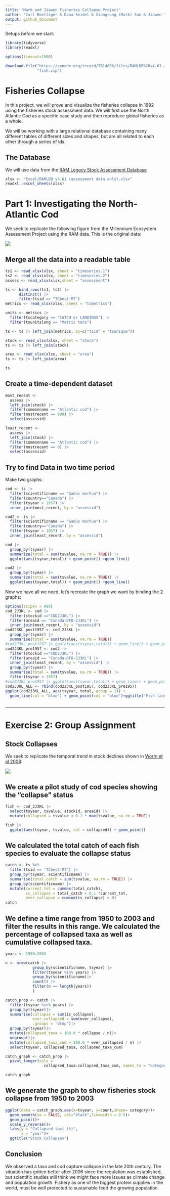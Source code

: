 ```yaml
---
title: "Mark and Jiawen Fisheries Collapse Project"
author: "Carl Boettiger & Dana Seidel & Xiangrong (Mark) Sun & Jiawen Tang"
output: github_document
---
```


Setups before we start:

```r
library(tidyverse)
library(readxl)
```

```r
options(timeout=1000)
```

```r
download.file("https://zenodo.org/record/7814638/files/RAMLDB%20v4.61.zip?download=1",
              "fish.zip")

```

# Fisheries Collapse

In this project, we will prove and visualize the fisheries collapse in 1992 using the fisheries stock assessment data. We will first use the North Atlantic Cod as a specific case study and then reproduce global fisheries as a whole.

We will be working with a large relational database containing many different tables of different sizes and shapes, but are all related to each other through a series of ids.

## The Database

We will use data from the [RAM Legacy Stock Assessment Database](https://www.ramlegacy.org/database/)

```r
xlsx <- "Excel/RAMLDB v4.61 (assessment data only).xlsx"
readxl::excel_sheets(xlsx)
```

# Part 1: Investigating the North-Atlantic Cod

We seek to replicate the following figure from the Millennium Ecosystem Assessment Project using the RAM data. This is the original data:

![](http://espm-157.carlboettiger.info/img/cod.jpg)

## Merge all the data into a readable table

```r
ts1 <- read_xlsx(xlsx, sheet = "timeseries.1")
ts2 <- read_xlsx(xlsx, sheet = "timeseries.2")
assess <- read_xlsx(xlsx,sheet = "assessment")

ts <- bind_rows(ts1, ts2) |>
      distinct() |> 
      filter(tsid == "TCbest-MT")
metrics <- read_xlsx(xlsx, sheet = "tsmetrics")

units <- metrics |> 
  filter(tscategory == "CATCH or LANDINGS") |>
  filter(tsunitslong == "Metric tons")

ts <- ts |> left_join(metrics, by=c("tsid" = "tsunique"))

stock <- read_xlsx(xlsx, sheet = "stock")
ts <- ts |> left_join(stock)

area <- read_xlsx(xlsx, sheet = "area")
ts <- ts |> left_join(area)

ts
```

## Create a time-dependent dataset

```r
most_recent <-
  assess |> 
  left_join(stock) |>
  filter(commonname == "Atlantic cod") |>
  filter(mostrecent == 999) |>
  select(assessid)

least_recent <-
  assess |> 
  left_join(stock) |>
  filter(commonname == "Atlantic cod") |>
  filter(mostrecent == 0) |>
  select(assessid)
```

## Try to find Data in two time period

Make two graphs:

```r
cod <- ts |>
  filter(scientificname == "Gadus morhua") |>
  filter(country=="Canada") |>
  filter(tsyear > 1957) |>
  inner_join(most_recent, by = "assessid") 

cod2 <- ts |>
  filter(scientificname == "Gadus morhua") |>
  filter(country=="Canada") |>
  filter(tsyear < 1957) |>
  inner_join(least_recent, by = "assessid") 

cod |>
  group_by(tsyear) |>
  summarize(total = sum(tsvalue, na.rm = TRUE)) |>
  ggplot(aes(tsyear,total)) + geom_point() +geom_line()

cod2 |>
  group_by(tsyear) |>
  summarize(total = sum(tsvalue, na.rm = TRUE)) |>
  ggplot(aes(tsyear,total)) + geom_point() +geom_line()

```

Now we have all we need, let's recreate the graph we want by binding the 2 graphs:

```r
options(scipen = 999)
cod_2J3KL <- cod |>
  filter(stockid =="COD2J3KL") |>
  filter(areaid == "Canada-DFO-2J3KL") |>
  inner_join(most_recent, by = "assessid") 
cod2J3KL_post1957 <- cod_2J3KL |>
  group_by(tsyear) |>
  summarise(total = sum(tsvalue, na.rm = TRUE))
#cod2J3KL_post1957 |> ggplot(aes(tsyear,total)) + geom_line() + geom_point()
cod2J3KL_pre1957 <- cod2 |>
  filter(stockid =="COD2J3KL") |>
  filter(areaid == "Canada-DFO-2J3KL") |>
  inner_join(least_recent, by = "assessid") |> 
  group_by(tsyear) |>
  summarise(total = sum(tsvalue, na.rm = TRUE)) |>
  filter(tsyear < 1957)
#cod2J3KL_pre1957 |> ggplot(aes(tsyear,total)) + geom_line() + geom_point()
cod2J3KL_ALL <- rbind(cod2J3KL_post1957, cod2J3KL_pre1957)
ggplot(cod2J3KL_ALL, aes(tsyear, total, group = 1)) +
  geom_line(col = "blue") + geom_point(col = "blue")+ggtitle("Fish landings in tons")
  
```

------------------------------------------------------------------------

# Exercise 2: Group Assignment

## Stock Collapses

We seek to replicate the temporal trend in stock declines shown in [Worm et al 2006](http://doi.org/10.1126/science.1132294):

![](http://espm-157.carlboettiger.info/img/worm2006.jpg)

## We create a pilot study of cod species showing the "collapse" status

```r
fish <- cod_2J3KL |>
  select(tsyear, tsvalue, stockid, areaid) |>
  mutate(collapsed = tsvalue < 0.1 * max(tsvalue, na.rm = TRUE))

fish |>
  ggplot(aes(tsyear, tsvalue, col = collapsed)) + geom_point() 
```

## We calculated the total catch of each fish species to evaluate the collapse status

```r
catch <- ts %>%
  filter(tsid == "TCbest-MT") |>
  group_by(tsyear, scientificname) |>
  summarise(total_catch = sum(tsvalue, na.rm = TRUE)) |>
  group_by(scientificname) |>
  mutate(current_tot = cummax(total_catch), 
         is_collapse = total_catch < 0.1 *current_tot,
         ever_collapse = cumsum(is_collapse) > 0)
catch
```

## We define a time range from 1950 to 2003 and filter the results in this range. We calculated the percentage of collapsed taxa as well as cumulative collapsed taxa.

```r
years <- 1950:2003

n <- nrow(catch |> 
            group_by(scientificname, tsyear) |>
            filter(tsyear %in% years) |>
            group_by(scientificname)|>
            count() |>
            filter(n == length(years))
            )
```

```r
catch_prop <- catch |>
  filter(tsyear %in% years) |>
  group_by(tsyear)|>
  summarise(collapse = sum(is_collapse),
            ever_collapsed = sum(ever_collapse),
            .groups = 'drop')|>
  group_by(tsyear)|>
  mutate(collapsed_taxa = 100.0 * collapse / n)|>
  ungroup()|>
  mutate(collapsed_taxa_cum = 100.0 * ever_collapsed / n) |>
  select(tsyear, collapsed_taxa, collapsed_taxa_cum)

catch_graph <- catch_prop |>
  pivot_longer(cols =
                 collapsed_taxa:collapsed_taxa_cum, names_to = "category", values_to = "count")

catch_graph
```

## We generate the graph to show fisheries stock collapse from 1950 to 2003

```r
ggplot(data = catch_graph,aes(x=tsyear, y=count,shape= category))+
  geom_smooth(se = FALSE, col="black",linewidth = 0.5)+
  geom_point()+
  scale_y_reverse()+
  labs(y = "Collapsed taxt (%)",
       x = "year")+
  ggtitle("Stock Collapses")

```

## Conclusion

We observed a taxa and cod capture collapse in the late 20th century. The situation has gotten better after 2006 since the regulation was established, but scientific studies still think we might face more issues as climate change and population growth. Fishery as one of the biggest protein supplies in the world, must be well protected to sustainable feed the growing population.
